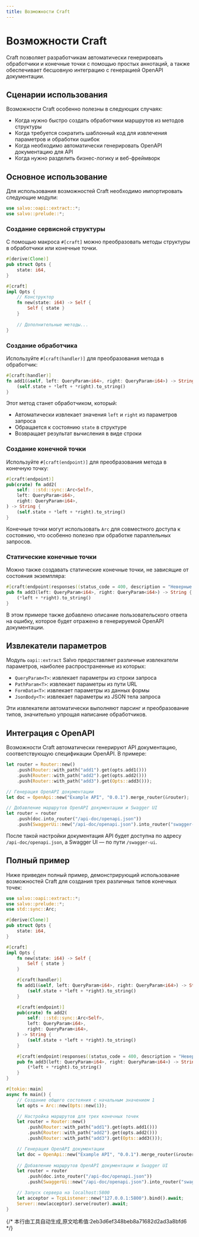 ```yaml
---
title: Возможности Craft
---
```


# Возможности Craft

Craft позволяет разработчикам автоматически генерировать обработчики и конечные точки с помощью простых аннотаций, а также обеспечивает бесшовную интеграцию с генерацией OpenAPI документации.

## Сценарии использования

Возможности Craft особенно полезны в следующих случаях:

- Когда нужно быстро создать обработчики маршрутов из методов структуры
- Когда требуется сократить шаблонный код для извлечения параметров и обработки ошибок
- Когда необходимо автоматически генерировать OpenAPI документацию для API
- Когда нужно разделить бизнес-логику и веб-фреймворк

## Основное использование

Для использования возможностей Craft необходимо импортировать следующие модули:

```rust
use salvo::oapi::extract::*;
use salvo::prelude::*;
```

### Создание сервисной структуры

С помощью макроса `#[craft]` можно преобразовать методы структуры в обработчики или конечные точки.

```rust
#[derive(Clone)]
pub struct Opts {
    state: i64,
}

#[craft]
impl Opts {
    // Конструктор
    fn new(state: i64) -> Self {
        Self { state }
    }
    
    // Дополнительные методы...
}
```

### Создание обработчика

Используйте `#[craft(handler)]` для преобразования метода в обработчик:

```rust
#[craft(handler)]
fn add1(&self, left: QueryParam<i64>, right: QueryParam<i64>) -> String {
    (self.state + *left + *right).to_string()
}
```

Этот метод станет обработчиком, который:
- Автоматически извлекает значения `left` и `right` из параметров запроса
- Обращается к состоянию `state` в структуре
- Возвращает результат вычисления в виде строки

### Создание конечной точки

Используйте `#[craft(endpoint)]` для преобразования метода в конечную точку:

```rust
#[craft(endpoint)]
pub(crate) fn add2(
    self: ::std::sync::Arc<Self>,
    left: QueryParam<i64>,
    right: QueryParam<i64>,
) -> String {
    (self.state + *left + *right).to_string()
}
```

Конечные точки могут использовать `Arc` для совместного доступа к состоянию, что особенно полезно при обработке параллельных запросов.

### Статические конечные точки

Можно также создавать статические конечные точки, не зависящие от состояния экземпляра:

```rust
#[craft(endpoint(responses((status_code = 400, description = "Неверные параметры запроса."))))]
pub fn add3(left: QueryParam<i64>, right: QueryParam<i64>) -> String {
    (*left + *right).to_string()
}
```

В этом примере также добавлено описание пользовательского ответа на ошибку, которое будет отражено в генерируемой OpenAPI документации.

## Извлекатели параметров

Модуль `oapi::extract` Salvo предоставляет различные извлекатели параметров, наиболее распространенные из которых:

- `QueryParam<T>`: извлекает параметры из строки запроса
- `PathParam<T>`: извлекает параметры из пути URL
- `FormData<T>`: извлекает параметры из данных формы
- `JsonBody<T>`: извлекает параметры из JSON тела запроса

Эти извлекатели автоматически выполняют парсинг и преобразование типов, значительно упрощая написание обработчиков.

## Интеграция с OpenAPI

Возможности Craft автоматически генерируют API документацию, соответствующую спецификации OpenAPI. В примере:

```rust
let router = Router::new()
    .push(Router::with_path("add1").get(opts.add1()))
    .push(Router::with_path("add2").get(opts.add2()))
    .push(Router::with_path("add3").get(Opts::add3()));

// Генерация OpenAPI документации
let doc = OpenApi::new("Example API", "0.0.1").merge_router(&router);

// Добавление маршрутов OpenAPI документации и Swagger UI
let router = router
    .push(doc.into_router("/api-doc/openapi.json"))
    .push(SwaggerUi::new("/api-doc/openapi.json").into_router("swagger-ui"));
```

После такой настройки документация API будет доступна по адресу `/api-doc/openapi.json`, а Swagger UI — по пути `/swagger-ui`.

## Полный пример

Ниже приведен полный пример, демонстрирующий использование возможностей Craft для создания трех различных типов конечных точек:

```rust
use salvo::oapi::extract::*;
use salvo::prelude::*;
use std::sync::Arc;

#[derive(Clone)]
pub struct Opts {
    state: i64,
}

#[craft]
impl Opts {
    fn new(state: i64) -> Self {
        Self { state }
    }

    #[craft(handler)]
    fn add1(&self, left: QueryParam<i64>, right: QueryParam<i64>) -> String {
        (self.state + *left + *right).to_string()
    }

    #[craft(endpoint)]
    pub(crate) fn add2(
        self: ::std::sync::Arc<Self>,
        left: QueryParam<i64>,
        right: QueryParam<i64>,
    ) -> String {
        (self.state + *left + *right).to_string()
    }

    #[craft(endpoint(responses((status_code = 400, description = "Неверные параметры запроса."))))]
    pub fn add3(left: QueryParam<i64>, right: QueryParam<i64>) -> String {
        (*left + *right).to_string()
    }
}

#[tokio::main]
async fn main() {
    // Создание общего состояния с начальным значением 1
    let opts = Arc::new(Opts::new(1));

    // Настройка маршрутов для трех конечных точек
    let router = Router::new()
        .push(Router::with_path("add1").get(opts.add1()))
        .push(Router::with_path("add2").get(opts.add2()))
        .push(Router::with_path("add3").get(Opts::add3()));

    // Генерация OpenAPI документации
    let doc = OpenApi::new("Example API", "0.0.1").merge_router(&router);
    
    // Добавление маршрутов OpenAPI документации и Swagger UI
    let router = router
        .push(doc.into_router("/api-doc/openapi.json"))
        .push(SwaggerUi::new("/api-doc/openapi.json").into_router("swagger-ui"));

    // Запуск сервера на localhost:5800
    let acceptor = TcpListener::new("127.0.0.1:5800").bind().await;
    Server::new(acceptor).serve(router).await;
}
```
{/* 本行由工具自动生成,原文哈希值:2eb3d6ef348beb8a71682d2ad3a8bfd6 */}